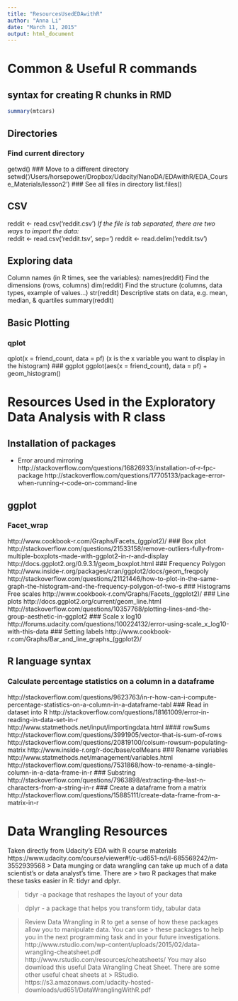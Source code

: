```yaml
---
title: "ResourcesUsedEDAwithR"
author: "Anna Li"
date: "March 11, 2015"
output: html_document
---
```


# Common & Useful R commands 
## syntax for creating R chunks in RMD
```r
summary(mtcars)
```


## Directories
### Find current directory
getwd()
### Move to a different directory
setwd('/Users/horsepower/Dropbox/Udacity/NanoDA/EDAwithR/EDA_Course_Materials/lesson2')
### See all files in directory
list.files()

## CSV
reddit <- read.csv('reddit.csv')
*If the file is tab separated, there are two ways to import the data:*   
reddit <- read.csv('reddit.tsv', sep='\t')
reddit <- read.delim('reddit.tsv')

## Exploring data
Column names (in R times, see the variables):
names(reddit)
Find the dimensions (rows, columns)
dim(reddit)
Find the structure (columns, data types, example of values...)
str(reddit)
Descriptive stats on data, e.g. mean, median, & quartiles 
summary(reddit)

## Basic Plotting
### qplot
qplot(x = friend_count, data = pf)
(x is the x variable you want to display in the histogram)
### ggplot 
ggplot(aes(x = friend_count), data = pf) + 
  geom_histogram()

# Resources Used in the Exploratory Data Analysis with R class

## Installation of packages
* Error around mirroring
http://stackoverflow.com/questions/16826933/installation-of-r-fpc-package
http://stackoverflow.com/questions/17705133/package-error-when-running-r-code-on-command-line

## ggplot
### Facet_wrap
http://www.cookbook-r.com/Graphs/Facets_(ggplot2)/
### Box plot
http://stackoverflow.com/questions/21533158/remove-outliers-fully-from-multiple-boxplots-made-with-ggplot2-in-r-and-display
http://docs.ggplot2.org/0.9.3.1/geom_boxplot.html
### Frequency Polygon
http://www.inside-r.org/packages/cran/ggplot2/docs/geom_freqpoly
http://stackoverflow.com/questions/21121446/how-to-plot-in-the-same-graph-the-histogram-and-the-frequency-polygon-of-two-s
### Histograms
Free scales
http://www.cookbook-r.com/Graphs/Facets_(ggplot2)/
### Line plots
http://docs.ggplot2.org/current/geom_line.html
http://stackoverflow.com/questions/10357768/plotting-lines-and-the-group-aesthetic-in-ggplot2
### Scale x log10
http://forums.udacity.com/questions/100224132/error-using-scale_x_log10-with-this-data
### Setting labels
http://www.cookbook-r.com/Graphs/Bar_and_line_graphs_(ggplot2)/

## R language syntax
### Calculate percentage statistics on a column in a dataframe
http://stackoverflow.com/questions/9623763/in-r-how-can-i-compute-percentage-statistics-on-a-column-in-a-dataframe-tabl
### Read in dataset into R
http://stackoverflow.com/questions/18161009/error-in-reading-in-data-set-in-r
http://www.statmethods.net/input/importingdata.html
#### rowSums
http://stackoverflow.com/questions/3991905/vector-that-is-sum-of-rows
http://stackoverflow.com/questions/20819100/colsum-rowsum-populating-matrix
http://www.inside-r.org/r-doc/base/colMeans
### Rename variables
http://www.statmethods.net/management/variables.html
http://stackoverflow.com/questions/7531868/how-to-rename-a-single-column-in-a-data-frame-in-r
### Substring
http://stackoverflow.com/questions/7963898/extracting-the-last-n-characters-from-a-string-in-r
### Create a dataframe from a matrix
http://stackoverflow.com/questions/15885111/create-data-frame-from-a-matrix-in-r


# Data Wrangling Resources
Taken directly from Udacity's EDA with R course materials
https://www.udacity.com/course/viewer#!/c-ud651-nd/l-685569242/m-3552939568
> Data munging or data wrangling can take up much of a data scientist's or data analyst's time. There are 
> two R packages that make these tasks easier in R: tidyr and dplyr.

> tidyr -a package that reshapes the layout of your data

> dplyr - a package that helps you transform tidy, tabular data

> Review Data Wrangling in R to get a sense of how these packages allow you to manipulate data. You can use > these packages to help you in the next programming task and in your future investigations.
> http://www.rstudio.com/wp-content/uploads/2015/02/data-wrangling-cheatsheet.pdf
> http://www.rstudio.com/resources/cheatsheets/
> You may also download this useful Data Wrangling Cheat Sheet. There are some other useful cheat sheets at > RStudio. https://s3.amazonaws.com/udacity-hosted-downloads/ud651/DataWranglingWithR.pdf



